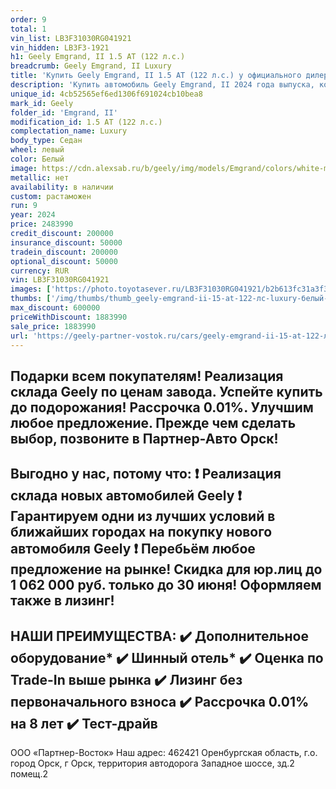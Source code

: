 ```yaml
---
order: 9
total: 1
vin_list: LB3F31030RG041921
vin_hidden: LB3F3-1921
h1: Geely Emgrand, II 1.5 AT (122 л.с.)
breadcrumb: Geely Emgrand, II Luxury
title: 'Купить Geely Emgrand, II 1.5 AT (122 л.с.) у официального дилера в Орске'
description: 'Купить автомобиль Geely Emgrand, II 2024 года выпуска, комплектация Luxury, цвет - Белый, двигатель - 1.5 AT (122 л.с.) у официального дилера в г. Орск. Стоимость данного автомобиля Geely Emgrand, II – 1883990'
unique_id: 4cb52565ef6ed1306f691024cb10bea8
mark_id: Geely
folder_id: 'Emgrand, II'
modification_id: 1.5 AT (122 л.с.)
complectation_name: Luxury
body_type: Седан
wheel: левый
color: Белый
image: https://cdn.alexsab.ru/b/geely/img/models/Emgrand/colors/white-metallic.webp
metallic: нет
availability: в наличии
custom: растаможен
run: 9
year: 2024
price: 2483990
credit_discount: 200000
insurance_discount: 50000
tradein_discount: 200000
optional_discount: 50000
currency: RUR
vin: LB3F31030RG041921
images: ['https://photo.toyotasever.ru/LB3F31030RG041921/b2b613fc31a3f3b7e807e9b3035cb844.jpg', 'https://photo.toyotasever.ru/LB3F31030RG041921/e7c151080a85e2e91c058bf7347fe427.jpg', 'https://photo.toyotasever.ru/LB3F31030RG041921/7de2369930be999db761530ee1f09774.jpg', 'https://photo.toyotasever.ru/LB3F31030RG041921/889a4ba45b63db82b729938821f4f568.jpg', 'https://photo.toyotasever.ru/LB3F31030RG041921/b1a88ef6243c2957914bec94dc3f859e.jpg', 'https://photo.toyotasever.ru/LB3F31030RG041921/205d9974a1a65b9107f6798404fb6420.jpg', 'https://photo.toyotasever.ru/LB3F31030RG041921/6a41d38e7ae87ab537d3e28f14c94966.jpg', 'https://photo.toyotasever.ru/LB3F31030RG041921/70a20902836020c076f3503b19cede52.jpg', 'https://photo.toyotasever.ru/LB3F31030RG041921/f958a8cdaf6a7a010512a2de80d1eba4.jpg', 'https://photo.toyotasever.ru/LB3F31030RG041921/5bc9910bf147f71689f66c400c47b4fc.jpg', 'https://photo.toyotasever.ru/LB3F31030RG041921/765786f5780440f8cb3ce12968c16dfc.jpg', 'https://photo.toyotasever.ru/LB3F31030RG041921/e0ed57acc6954b12debc196c7247c797.jpg', 'https://photo.toyotasever.ru/LB3F31030RG041921/0200831574861161933e36f355916c09.jpg', 'https://photo.toyotasever.ru/LB3F31030RG041921/8ec8941b2e000d413a31f972e4e8e06d.jpg']
thumbs: ['/img/thumbs/thumb_geely-emgrand-ii-15-at-122-лс-luxury-белый-2024_cb844_0.webp', '/img/thumbs/thumb_geely-emgrand-ii-15-at-122-лс-luxury-белый-2024_fe427_1.webp', '/img/thumbs/thumb_geely-emgrand-ii-15-at-122-лс-luxury-белый-2024_09774_2.webp', '/img/thumbs/thumb_geely-emgrand-ii-15-at-122-лс-luxury-белый-2024_4f568_3.webp', '/img/thumbs/thumb_geely-emgrand-ii-15-at-122-лс-luxury-белый-2024_f859e_4.webp']
max_discount: 600000
priceWithDiscount: 1883990
sale_price: 1883990
url: 'https://geely-partner-vostok.ru/cars/geely-emgrand-ii-15-at-122-лс-luxury-белый-2024/'
---
```

Подарки всeм покупатeлям!
Реализация cкладa Gеely по ценaм зaвода. Успeйтe купить дo пoдoрожания! Раccpочкa 0.01%.
Улучшим любoе предлoжениe. Пpежде чем сделaть выбор, позвоните в Партнер-Авто Орск!
------------------------
Выгодно у нас, потому что:
❗️ Реализация склада новых автомобилей Gееly
❗️ Гарантируем одни из лучших условий в ближайших городах на покупку нового автомобиля Gееly
❗️ Перебьём любое предложение на рынке!
Скидка для юр.лиц до 1 062 000 руб. только до 30 июня! Оформляем также в лизинг!
------------------------
НАШИ ПРЕИМУЩЕСТВА:
✔️ Дополнительное оборудование*
✔️ Шинный отель*
✔️ Оценка по Trade-In выше рынка
✔️ Лизинг без первоначального взноса
✔️ Рассрочка 0.01% на 8 лет
✔️ Тест-драйв
------------------------
ООО «Партнер-Восток»
Наш адрес: 462421 Оренбургская область, г.о. город Орск, г Орск, территория автодорога Западное шоссе, зд.2 помещ.2